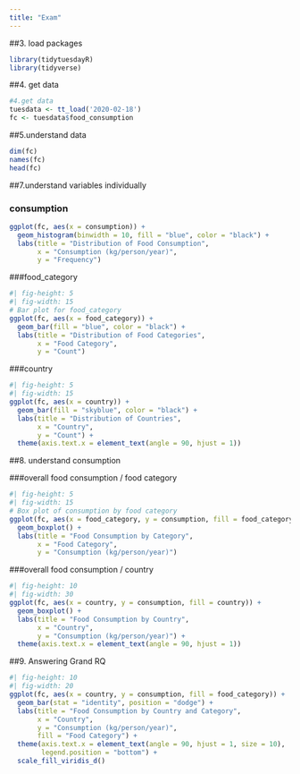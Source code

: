 ```yaml
---
title: "Exam"
---
```


##3. load packages
```r
library(tidytuesdayR)
library(tidyverse)
```


##4. get data
```r
#4.get data
tuesdata <- tt_load('2020-02-18')
fc <- tuesdata$food_consumption
```


##5.understand data 
```r
dim(fc)
names(fc)
head(fc)
```


##7.understand variables individually

### consumption
```r
ggplot(fc, aes(x = consumption)) +
  geom_histogram(binwidth = 10, fill = "blue", color = "black") +
  labs(title = "Distribution of Food Consumption",
       x = "Consumption (kg/person/year)",
       y = "Frequency")
```

###food_category
```r
#| fig-height: 5
#| fig-width: 15
# Bar plot for food_category
ggplot(fc, aes(x = food_category)) +
  geom_bar(fill = "blue", color = "black") +
  labs(title = "Distribution of Food Categories",
       x = "Food Category",
       y = "Count") 
```

###country
```r
#| fig-height: 5
#| fig-width: 15
ggplot(fc, aes(x = country)) +
  geom_bar(fill = "skyblue", color = "black") +
  labs(title = "Distribution of Countries",
       x = "Country",
       y = "Count") +
  theme(axis.text.x = element_text(angle = 90, hjust = 1))
```

##8. understand consumption

###overall food consumption / food category
```r
#| fig-height: 5
#| fig-width: 15
# Box plot of consumption by food category
ggplot(fc, aes(x = food_category, y = consumption, fill = food_category)) +
  geom_boxplot() +
  labs(title = "Food Consumption by Category",
       x = "Food Category",
       y = "Consumption (kg/person/year)") 
```

###overall food consumption / country
```r
#| fig-height: 10
#| fig-width: 30
ggplot(fc, aes(x = country, y = consumption, fill = country)) +
  geom_boxplot() +
  labs(title = "Food Consumption by Country",
       x = "Country",
       y = "Consumption (kg/person/year)") +
  theme(axis.text.x = element_text(angle = 90, hjust = 1))
```

##9. Answering Grand RQ
```r
#| fig-height: 10
#| fig-width: 20
ggplot(fc, aes(x = country, y = consumption, fill = food_category)) +
  geom_bar(stat = "identity", position = "dodge") +  
  labs(title = "Food Consumption by Country and Category",
       x = "Country",
       y = "Consumption (kg/person/year)",
       fill = "Food Category") +
  theme(axis.text.x = element_text(angle = 90, hjust = 1, size = 10),  
        legend.position = "bottom") +  
  scale_fill_viridis_d()  

```
